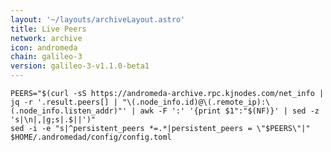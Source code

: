 ```yaml
---
layout: '~/layouts/archiveLayout.astro'
title: Live Peers
network: archive
icon: andromeda
chain: galileo-3
version: galileo-3-v1.1.0-beta1
---
```

```
PEERS="$(curl -sS https://andromeda-archive.rpc.kjnodes.com/net_info | jq -r '.result.peers[] | "\(.node_info.id)@\(.remote_ip):\(.node_info.listen_addr)"' | awk -F ':' '{print $1":"$(NF)}' | sed -z 's|\n|,|g;s|.$||')"
sed -i -e "s|^persistent_peers *=.*|persistent_peers = \"$PEERS\"|" $HOME/.andromedad/config/config.toml
```